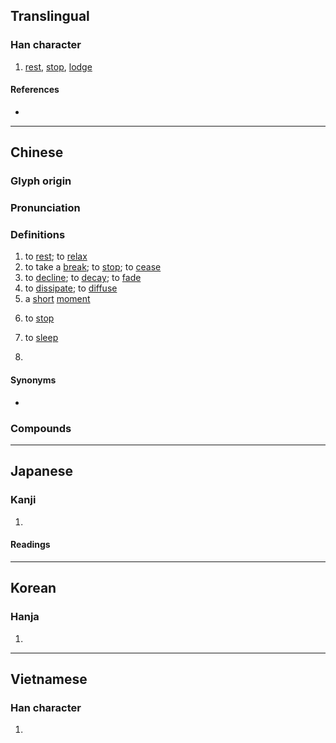 {{character info}}
==Translingual==

===Han character===
{{Han char|rn=76|rad=欠|as=09|sn=13|four=67782|canj=AVNO|ids=⿰曷欠}}

# [[rest]], [[stop]], [[lodge]]

====References====
* {{Han ref|kx=0570.150|dkj=16141|dj=0958.160|hdz=32145.070|uh=6B47|ud=27463|bh=B7B2|bd=47026}}

----

==Chinese==
{{zh-forms}}

===Glyph origin===
{{Han etym}}

===Pronunciation===
{{zh-pron
|m=xiē
|m-s=
|c=hit3,kit3
|c_note=kit3 - nonstandard variant in certain compounds
|c-t=
|g=
|h=pfs=hiet
|j=
|mb=hṳĕ
|md=hiók
|mn=ml:hiat/xm,qz,tp,kh,tn,tc,hc,lk,sx,km,mg:hioh/zz:hehⁿ/yl:heh
|mn_note=hiat - literary; hioh/hehⁿ/heh - vernacular
|mn-t=hiah4
|w=4xiq
|x=
|mc=y
|oc=y
|cat=
}}

===Definitions===
{{zh-hanzi}}

# to [[rest]]; to [[relax]]
# to take a [[break]]; to [[stop]]; to [[cease]]
# to [[decline]]; to [[decay]]; to [[fade]]
# to [[dissipate]]; to [[diffuse]]
# a [[short]] [[moment]]
# {{lb|zh|Teochew}} to [[stop]]
# {{lb|zh|dialectal}} to [[sleep]]
# {{lb|zh|dated|_|Shanghainese Wu}} {{n-g|Used to indicate that a verb has been experienced by the speaker.}}
#: {{zh-syn|歇過|tr=-}}
#: {{zh-x|先起頭 來 歇過 否？勿曾 來 歇過|tr=|Have [you] been here in the beginning? No, [I] have not been here|SH|ref='''2010''': Qian Nairong,  {{lang|zh|《從〈滬語便商〉所見的老上海話時態》}} (Tenses and Aspects? Old Shanghainese as Found in the Book Huyu Bian Shang)}}

====Synonyms====
* {{sense|to rest}}
{{zh-syn-saurus|休息}}
{{zh-dial|休息}}

===Compounds===
{{zh-der|困歇|停歇|半歇|密歇斯|休歇|少歇|宿歇|安歇|不歇|一歇|歇息|歇腳|歇頂|歇業|歇力|歇足|歇拍|歇心|歇歇腳|歇會兒|故歇|歇宿|歇夏|歇馬杯|晏歇|歇泊|消歇|歇處|歇乏|歇手|歇馬|氣歇|歇腿|歇班|歇斯底里|歇後語|歇工|歇晌|歇涼|衰歇|間歇湖|討安歇|間歇噴泉|間歇泉|間歇|間歇熱|歇馬廟|黃歇口|歇熱:hioh-joa̍h;Min Nan|歇寒:hioh-kôaⁿ;Min Nan}}

{{zh-cat|Elementary}}

----

==Japanese==

===Kanji===
{{ja-kanji|grade=|rs=欠09}}

# {{rfdef|ja|sort=欠09}}

====Readings====
{{ja-readings
|goon=こち
|kanon=けつ
|kun=や-める, つきる}}

----

==Korean==

===Hanja===
{{ko-hanja|hangeul=헐|eumhun=|rv=heol|mr=hŏl|y=hel}}

# {{rfdef|ko|sort=欠09}}

----

==Vietnamese==

===Han character===
{{vi-readings|reading=hết, hít, yết, hét, hiết, hớt|rs=欠09}}

# {{rfdef|vi|sort=欠09}}